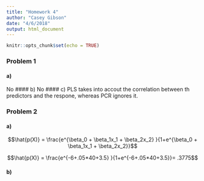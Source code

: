 ```yaml
---
title: "Homework 4"
author: "Casey Gibson"
date: "4/6/2018"
output: html_document
---
```


```r
knitr::opts_chunk$set(echo = TRUE)
```

### Problem 1 
#### a) 
No
#### b)
No 
#### c)
PLS takes into accout the correlation between th predictors and the respone, whereas PCR ignores it. 

### Problem 2

#### a)
$$\hat{p(X)} = \frac{e^{\beta_0 + \beta_1x_1 + \beta_2x_2} }{1+e^{\beta_0 + \beta_1x_1 + \beta_2x_2}}$$

$$\hat{p(X)} = \frac{e^{-6+.05*40+3.5} }{1+e^{-6+.05*40+3.5}}= .3775$$

#### b)
